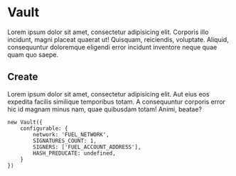 # Vault

Lorem ipsum dolor sit amet, consectetur adipisicing elit. Corporis illo incidunt, magni placeat quaerat ut! Quisquam, reiciendis, voluptate.
Aliquid, consequuntur doloremque eligendi error incidunt inventore neque quae quam quo saepe.

## Create
Lorem ipsum dolor sit amet, consectetur adipisicing elit. Aut eius eos expedita facilis similique temporibus totam.
A consequuntur corporis error hic id magnam minus nam, quae quibusdam totam! Animi, beatae?

```tsx copy
new Vault({
    configurable: {
        network: 'FUEL_NETWORK',
        SIGNATURES_COUNT: 1,
        SIGNERS: ['FUEL_ACCOUNT_ADDRESS'],
        HASH_PREDUCATE: undefined,
    }
})
```


<CreateVault />


